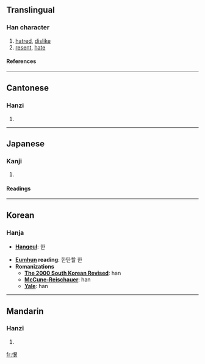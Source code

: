 ==Translingual==
===Han character===
{{Han char|rn=61|rad=心|as=06|sn=9|four=9703<sub>2</sub>|canj=心日女 (PAV)}}
# [[hatred]], [[dislike]]
# [[resent]], [[hate]]
====References====
{{Han ref|kx=0385.090|dkj=10588|dj=0716.050|hdz=42299.030|uh=6068|ud=24680|bh=ABEB|bd=44011}}
----
==Cantonese==
===Hanzi===
{{yue-hanzi|jyut=|y=han6}}
# {{defn|Cantonese}}
----
==Japanese==
===Kanji===
{{ja-kanji|grade=|rs=心06}}
# {{defn|Japanese}} 
====Readings====
{{ja-readings|on=[[こん]] (kon)|kun=[[うらむ]] (uramu), [[うらめしい]] (urameshii), [[うらみ]] (urami)}}
----
==Korean==
===Hanja===

* '''[[Hangeul]]''': 한

* '''[[Eumhun]] reading''': 한탄할 한
* '''Romanizations'''
** '''[[The 2000 South Korean Revised Romanization|The 2000 South Korean Revised]]''': han
** '''[[McCune-Reischauer]]''': han
** '''[[Yale]]''': han
----
==Mandarin==
===Hanzi===
{{cmn-hanzi|pin=[[hèn]] (hen4)|wg=hen<sup>4</sup>}}
# {{defn|Mandarin}}

[[fr:恨]]
